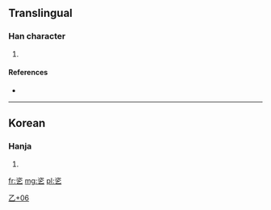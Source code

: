 ==Translingual==

===Han character===
{{Han char|rn=5|rad=乙|as=06|sn=7|four=|canj=戈人弓 (ION)}}

# {{defn|Han|sort=乙06}}

====References====
* {{Han ref|kx=0084.161|dj=0171.211|hdz=10053.171|uh=4E72|ud=20082}}

----

==Korean==

===Hanja===
{{ko-hanja|hangeul=[[잘]]|rv=jal|mr=chal}}

# {{defn|lang=ko|sort=乙06}}

[[Category:Korean-only CJKV Characters|乙+06]]

[[fr:乲]]
[[mg:乲]]
[[pl:乲]]